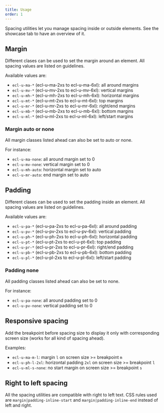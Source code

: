 ```yaml
---
title: Usage
order: 1
---
```



<Paragraph size="lead">
  Spacing utilities let you manage spacing inside or outside elements. See the
  showcase tab to have an overview of it.
</Paragraph>

## Margin

Different clases can be used to set the margin around an element. All spacing values are listed on <Link to="/ec/guidelines/spacing/">guidelines</Link>.

Available values are:

- `ecl-u-ma-*` (ecl-u-ma-2xs to ecl-u-ma-6xl): all around margins
- `ecl-u-mv-*` (ecl-u-mv-2xs to ecl-u-mv-6xl): vertical margins
- `ecl-u-mh-*` (ecl-u-mh-2xs to ecl-u-mh-6xl): horizontal margins
- `ecl-u-mt-*` (ecl-u-mt-2xs to ecl-u-mt-6xl): top margins
- `ecl-u-mr-*` (ecl-u-mr-2xs to ecl-u-mr-6xl): right/end margins
- `ecl-u-mb-*` (ecl-u-mb-2xs to ecl-u-mb-6xl): bottom margins
- `ecl-u-ml-*` (ecl-u-ml-2xs to ecl-u-ml-6xl): left/start margins

### Margin auto or none

All margin classes listed ahead can also be set to auto or none.

For instance:

- `ecl-u-ma-none`: all around margin set to 0
- `ecl-u-mv-none`: vertical margin set to 0
- `ecl-u-mh-auto`: horizontal margin set to auto
- `ecl-u-mr-auto`: end margin set to auto

## Padding

Different clases can be used to set the padding inside an element. All spacing values are listed on <Link to="/ec/guidelines/spacing/">guidelines</Link>.

Available values are:

- `ecl-u-pa-*` (ecl-u-pa-2xs to ecl-u-pa-6xl): all around padding
- `ecl-u-pv-*` (ecl-u-pv-2xs to ecl-u-pv-6xl): vertical padding
- `ecl-u-ph-*` (ecl-u-ph-2xs to ecl-u-ph-6xl): horizontal padding
- `ecl-u-pt-*` (ecl-u-pt-2xs to ecl-u-pt-6xl): top padding
- `ecl-u-pr-*` (ecl-u-pr-2xs to ecl-u-pr-6xl): right/end padding
- `ecl-u-pb-*` (ecl-u-pb-2xs to ecl-u-pb-6xl): bottom padding
- `ecl-u-pl-*` (ecl-u-pl-2xs to ecl-u-pl-6xl): left/start padding

### Padding none

All padding classes listed ahead can also be set to none.

For instance:

- `ecl-u-pa-none`: all around padding set to 0
- `ecl-u-pv-none`: vertical padding set to 0

## Responsive spacing

Add the breakpoint before spacing size to display it only with corresponding screen size (works for all kind of spacing ahead).

Examples:

- `ecl-u-ma-m-l`: margin `l` on screen size >= breakpoint `m`
- `ecl-u-ph-l-2xl`: horizontal padding `2xl` on screen size >= breakpoint `l`
- `ecl-u-ml-s-none`: no start margin on screen size >= breakpoint `s`

## Right to left spacing

All the spacing utilities are compatible with right to left text. CSS rules used are `margin|padding-inline-start` and `margin|padding-inline-end` instead of left and right.
